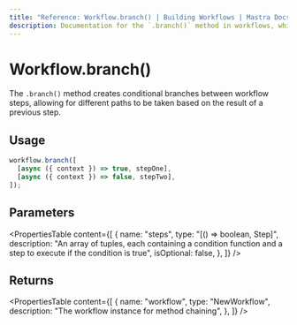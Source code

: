 ```yaml
---
title: "Reference: Workflow.branch() | Building Workflows | Mastra Docs"
description: Documentation for the `.branch()` method in workflows, which creates conditional branches between steps.
---
```


# Workflow.branch()

The `.branch()` method creates conditional branches between workflow steps, allowing for different paths to be taken based on the result of a previous step.

## Usage

```typescript
workflow.branch([
  [async ({ context }) => true, stepOne],
  [async ({ context }) => false, stepTwo],
]);
```

## Parameters

<PropertiesTable
  content={[
    {
      name: "steps",
      type: "[() => boolean, Step]",
      description: "An array of tuples, each containing a condition function and a step to execute if the condition is true",
      isOptional: false,
    },
  ]}
/>

## Returns

<PropertiesTable
  content={[
    {
      name: "workflow",
      type: "NewWorkflow",
      description: "The workflow instance for method chaining",
    },
  ]}
/>